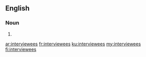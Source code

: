 ==English==

===Noun===
{{head|en|plural}}

# {{plural of|interviewee|lang=en}}

[[ar:interviewees]]
[[fr:interviewees]]
[[ku:interviewees]]
[[my:interviewees]]
[[fi:interviewees]]